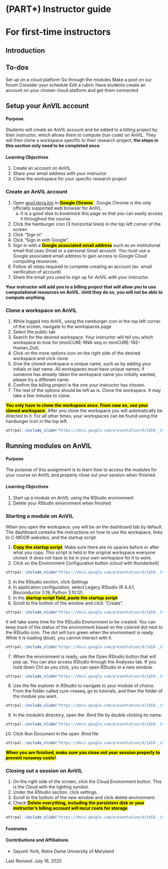 
# (PART\*) Instructor guide {-}

# For first-time instructors

## Introduction

## To-dos
Set up on a cloud platform
Go through the modules
Make a post on our forum
Consider your schedule
Edit a rubric
Have students create an account on your chosen cloud platform and get them connected

## Setup your AnVIL account

#### Purpose

Students will create an AnVIL account and be added to a billing project by their instructor, which allows them to compute (run code) on AnVIL. They will then clone a workspace specific to their research project; **the steps in this section only need to be completed once.**

#### Learning Objectives

1. Create an account on AnVIL
1. Share your email address with your instructor
1. Clone the workspace for your specific research project

### Create an AnVIL account

1. Open [anvil.terra.bio](https://anvil.terra.bio/) in <mark> **Google Chrome** </mark>. Google Chrome is the only officially supported web browser for AnIVL.
    a. It is a good idea to bookmark this page so that you can easily access it throughout the course.
1. Click the hamburger icon (3 horizontal lines) in the top left corner of the screen 
1. Click "Sign in"
1. Click "Sign in with Google".
1. Sign in with a <mark>**Google associated email address**</mark> such as an institutional email that uses Gmail or a personal Gmail account. You must use a Google associated email address to gain access to Google Cloud computing resources. 
1. Follow all steps required to complete creating an account (ex. email verification of account)
1. Share the email you used to sign up for AnVIL with your instructor.

**Your instructor will add you to a billing project that will allow you to use computational resources on AnVIL. Until they do so, you will not be able to compute anything.** 

### Clone a workspace on AnVIL

1. While logged into AnVIL, using the hamburger icon in the top left corner of the screen, navigate to the workspaces page
1. Select the public tab
1. Search for the desired workspace. Your instructor will tell you which workspace to look for (miniCURE-RNA-seq or miniCURE-16S-Human_Gut).
1. Click on the more options icon on the right side of the desired workspace and click clone
1. Give the cloned workspace a unique name, such as by adding your initials or last name. All workspaces must have unique names; if someone has already taken the workspace name you initially wanted, please try a different name.
1. Confirm the billing project is the one your instructor has chosen.
1. The rest of the options should be left as is. Clone the workspace. It may take a few minutes to clone.

<mark>**You only have to clone the workspace once. From now on, use your cloned workspace.**</mark> After you clone the workspace you will automatically be directed to it. For all other times, your workspaces can be found using the hamburger icon in the top left.

```r
ottrpal::include_slide("https://docs.google.com/presentation/d/1dI8-_iVqbkzNMf11M4dK85E8ZW3OyZECs_YwMKw5fhs/edit#slide=id.g3632cdae791_0_18")
```


## Running modules on AnVIL

#### Purpose

The purpose of this assignment is to learn how to access the modules for your course on AnVIL and properly close out your session when finished.

#### Learning Objectives

1. Start up a module on AnVIL using the RStudio environment
1. Delete your RStudio environment when finished

### Starting a module on AnVIL

When you open the workspace, you will be on the dashboard tab by default. The dashboard contains the instructions on how to use the workspace, links to C-MOOR websites, and the startup script.

1. <mark>**Copy the startup script**</mark>. Make sure there are no spaces before or after what you copy. This script is held in the original workspace everyone cloned. It does not have to be in your own workspace for it to work.
2. Click on the Environment Configuration button (cloud with thunderbolt)

```r
ottrpal::include_slide("https://docs.google.com/presentation/d/1dI8-_iVqbkzNMf11M4dK85E8ZW3OyZECs_YwMKw5fhs/edit#slide=id.g3632cdae791_0_87")
```

3. In the RStudio section, click Settings
4. In application configuration, select Legacy RStudio (R 4.4.1, Bioconductor 3.19, Python 3.10.12). 
5. In the <mark>**startup script field, paste the startup script**</mark>
6. Scroll to the bottom of the window and click “Create”. 

```r
ottrpal::include_slide("https://docs.google.com/presentation/d/1dI8-_iVqbkzNMf11M4dK85E8ZW3OyZECs_YwMKw5fhs/edit#slide=id.g3632cdae791_0_91")
```

It will take some time for the RStudio Environment to be created. You can keep track of the status of the environment based on the colored dot next to the RStudio icon. The dot will turn green when the environment is ready. While it is loading (blue), you cannot interact with it.

```r
ottrpal::include_slide("https://docs.google.com/presentation/d/1dI8-_iVqbkzNMf11M4dK85E8ZW3OyZECs_YwMKw5fhs/edit#slide=id.g3632cdae791_0_95")
```

7. When the environment is ready, use the Open RStudio button that will pop up. You can also access RStudio through the Analyses tab. If you hold down Ctrl as you click, you can open RStudio in a new window.

```r
ottrpal::include_slide("https://docs.google.com/presentation/d/1dI8-_iVqbkzNMf11M4dK85E8ZW3OyZECs_YwMKw5fhs/edit#slide=id.g3632cdae791_0_99")
```

8. Use the file explorer in RStudio to navigate to your module of choice. From the folder called cure-rnaseq, go to tutorials, and then the folder of the module you want.

```r
ottrpal::include_slide("https://docs.google.com/presentation/d/1dI8-_iVqbkzNMf11M4dK85E8ZW3OyZECs_YwMKw5fhs/edit#slide=id.g3632cdae791_0_103")
```

9. In the module’s directory, open the .Rmd file by double clicking its name.

```r
ottrpal::include_slide("https://docs.google.com/presentation/d/1dI8-_iVqbkzNMf11M4dK85E8ZW3OyZECs_YwMKw5fhs/edit#slide=id.g3632cdae791_0_107")
```

10. Click Run Document in the open .Rmd file

```r
ottrpal::include_slide("https://docs.google.com/presentation/d/1dI8-_iVqbkzNMf11M4dK85E8ZW3OyZECs_YwMKw5fhs/edit#slide=id.g3632cdae791_0_111")
```

<mark>**When you are finished, make sure you close out your session properly to prevent runaway costs!**</mark>. 

### Closing out a session on AnVIL

1. On the right side of the screen, click the Cloud Environment button. This is the Cloud with the lighting symbol.
1. Under the RStudio section, click settings.
1. Scroll to the bottom of the new window and click delete environment.
1. Check <mark>**Delete everything, including the persistent disk or your instructor's billing account will incur costs for storage**</mark>. 

```r
ottrpal::include_slide("https://docs.google.com/presentation/d/1dI8-_iVqbkzNMf11M4dK85E8ZW3OyZECs_YwMKw5fhs/edit#slide=id.g3632cdae791_0_180")
```

#### Footnotes

#### Contributions and Affiliations

- Sayumi York, Notre Dame University of Maryland

Last Revised: July 16, 2025

